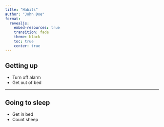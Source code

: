 ```yaml
---
title: "Habits"
author: "John Doe"
format:
  revealjs:
    embed-resources: true
    transition: fade
    theme: black
    toc: true
    center: true
---
```


## Getting up

- Turn off alarm
- Get out of bed

---

## Going to sleep 
::: { .incremental }

- Get in bed
- Count sheep

:::